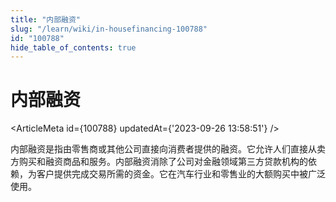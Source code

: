 ```yaml
---
title: "内部融资"
slug: "/learn/wiki/in-housefinancing-100788"
id: "100788"
hide_table_of_contents: true
---
```



# 内部融资

<ArticleMeta id={100788} updatedAt={'2023-09-26 13:58:51'} />
<div className='border-solid border-b border-t-0 my-4 border-[var(--ifm-color-gray-300)]' />

内部融资是指由零售商或其他公司直接向消费者提供的融资。它允许人们直接从卖方购买和融资商品和服务。内部融资消除了公司对金融领域第三方贷款机构的依赖，为客户提供完成交易所需的资金。它在汽车行业和零售业的大额购买中被广泛使用。

